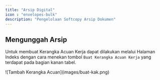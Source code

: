 ```yaml
---
title: "Arsip Digital"
icon : "envelopes-bulk"
description: "Pengelolaan Softcopy Arsip Dokumen"
---
```


## Mengunggah Arsip

Untuk membuat Kerangka Acuan Kerja dapat dilakukan melalui Halaman Indeks dengan cara menekan tombol `Buat Kerangka Acuan Kerja` yang terdapat pada bagian kanan tabel.

<Frame caption="Tampilan Menambahkan Kerangka Acuan">
    ![Tambah Kerangka Acuan](images/buat-kak.png)
</Frame>


